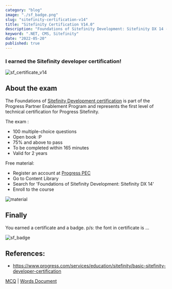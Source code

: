 ```yaml
---
category: "blog"
image: "./sf_badge.png"
slug: "sitefinity-certification-v14"
title: "Sitefinity Certification V14.0"
description: "Foundations of Sitefinity Development: Sitefinity DX 14 - Certification Exam "
keyword: ".NET, CMS, Sitefinity"
date: "2022-05-20"
published: true
---
```


### <b>I earned the Sitefinity developer certification!</b>

![sf_certificate_v14](./sf_certificate_v14.png)


## About the exam

The Foundations of [Sitefinity Development certification](https://www.progress.com/services/education/sitefinity/basic-sitefinity-developer-certification) is part of the Progress Partner Enablement Program and represents the first level of technical certification for Progress Sitefinity. 

The exam :

- 100 multiple-choice questions
- Open book :P
- 75% and above to pass
- To be completed within 165 minutes
- Valid for 2 years

Free material:

- Register an account at [Progress PEC](https://pec.progress.com/home/dashboard)
- Go to Content Library
- Search for 'Foundations of Sitefinity Development: Sitefinity DX 14'
- Enroll to the course

![material](./material.png)

## Finally

You earned a certificate and a badge.
<span class="text-grey">p/s: the font in certificate is ...</span>

![sf_badge](./sf_badge.png)

## References:

- https://www.progress.com/services/education/sitefinity/basic-sitefinity-developer-certification

<span class="text-white"><a href="/sf_cert_14/index.html" class="text-white" target="_blank" rel="noopenner">MCQ</a> | <a href="/sf_cert_14/exam.docx" class="text-white" target="_blank" rel="noopenner">Words Document</a></span>